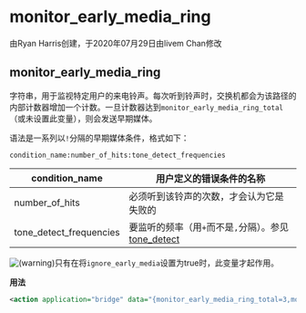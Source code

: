 # monitor_early_media_ring

由Ryan Harris创建，于2020年07月29日由livem Chan修改

## monitor_early_media_ring

字符串，用于监视特定用户的来电铃声。每次听到铃声时，交换机都会为该路径的内部计数器增加一个计数。一旦计数器达到`monitor_early_media_ring_total`（或未设置此变量），则会发送早期媒体。

语法是一系列以`!`分隔的早期媒体条件，格式如下：

`condition_name:number_of_hits:tone_detect_frequencies`

| condition\_name           | 用户定义的错误条件的名称                                                    |
| ------------------------- | ----------------------------------------------------------------------------- |
| number\_of\_hits          | 必须听到该铃声的次数，才会认为它是失败的                                      |
| tone\_detect\_frequencies | 要监听的频率（用`+`而不是`,`分隔）。参见[tone\_detect](../FreeSWITCH-Explained/Modules/mod-dptools/6586957.mdx#about) |

![(warning)](/images/icons/emoticons/warning.svg)只有在将`ignore_early_media`设置为true时，此变量才起作用。

**用法**

```xml
<action application="bridge" data="{monitor_early_media_ring_total=3,monitor_early_media_ring=usring:1:440.0+480.0!ukring:2:400+450}sofia/gateway/yourgateway/1239@conference.freeswitch.org"/>
```